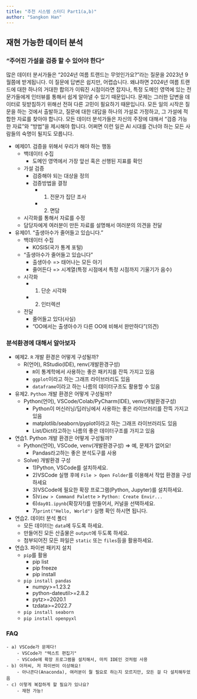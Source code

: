 ```yaml
---
title: "추천 시스템 스터디 Part1(a,b)"
author: "Sangkon Han"
---
```


## 재현 가능한 데이터 분석

### "주어진 가설을 검증 할 수 있어야 한다"

많은 데이터 분서가들은 "2024년 여름 트랜드는 무엇인가요?"라는 질문을 2023년 9월쯤에 받게됩니다. 이 질문에 답변은 쉽지만, 어렵습니다. 왜냐하면 2024년 여름 트랜드에 대한 하나의 거대한 합의가 이뤄진 시점이라면 잡지나, 특정 도메인 영역에 있는 전문가들에게 인터뷰를 통해서 쉽게 알아낼 수 있기 때문입니다. 문제는 그러한 답변을 데이터로 뒷받침하기 위해선 전혀 다른 고민이 필요하기 때문입니다. 모든 일의 시작은 질문을 하는 것에서 출발하고, 질문에 대한 대답을 하나의 가설로 가정하고, 그 가설에 적합한 자료를 찾아야 합니다. 모든 데이터 분석가들은 자신의 주장에 대해서 "검증 가능한 자료"와 "방법"을 제시해야 합니다. 어쩌면 이런 일은 AI 시대를 건너야 하는 모든 사람들의 숙명이 될지도 모릅니다.

- 예제01. 검증을 위해서 우리가 해야 하는 행동
    - 백데이터 수집
        - 도메인 영역에서 가장 앞선 혹은 선행된 지표를 확인
    - 가설 검증
        - 검증해야 되는 대상을 정의
        - 검증방법을 결정
            - 1) 전문가 집단 조사
            - 2) 면담
    - 시각화를 통해서 자료를 수정
    - 담당자에게 여러분이 만든 자료를 설명해서 여러분의 의견을 전달

- 유제01. "출생아수가 줄어들고 있습니다."
    - 백데이터 수집
        - KOSIS(국가 통계 포털)
    - "출생아수가 줄어들고 있습니다"
        - 출생아수 => 태어나는 모든 아기
        - 줄어든다 => 시계열(특정 시점에서 특정 시점까지 기울기가 음수)
    - 시각화
        - 1) 단순 시각화
        - 2) 인터렉션
    - 전달
        - 줄어들고 있다(사실)
        - "OO에서는 출생아수가 다른 OO에 비해서 완만하다"(의견)

### 분석환경에 대해서 알아보자

- 예제2. `R` 개발 환경은 어떻게 구성될까?
    - R(언어), RStudio(IDE), renv(개발환경구성)
        - `R`이 통계학에서 사용하는 좋은 패키지를 잔뜩 가지고 있음
        - `ggplot`이라고 하는 그래프 라이브러리도 있음
        - `dataframe`이라고 하는 나름의 데이터구조도 활용할 수 있음

- 유제2. `Python` 개발 환경은 어떻게 구성될까?
    - Python(언어), VSCode/Colab/PyCharm(IDE), venv(개발환경구성)
        - Python이 머신러닝/딥러닝에서 사용하는 좋은 라이브러리를 잔뜩 가지고 있음
        - matplotlib/seaborn/pyplot이라고 하는 그래프 라이브러리도 있음
        - List/Dict라고하는 나름의 좋은 데이터구조를 가지고 있음

- 연습1. Python 개발 환경은 어떻게 구성될까?
    - Python(언어), VSCode, venv(개발환경구성) => 예, 문제가 없어요!
        - Pandas라고하는 좋은 분석도구를 사용
    - Solve) 개발환경 구성
        - 1)Python, VSCode를 설치하세요.
        - 2)VSCode 실행 후에 `File > Open Folder`를 이용해서 작업 환경을 구성하세요
        - 3)VSCode에 필요한 확장 프로그램(Python, Jupyter)를 설치하세요.
        - 5)`View > Command Palette` > `Python: Create Envir...`
        - 6)`day01.ipynb`(확장자!)를 만들어서, 커널을 선택하세요.
        - 7)`print("Hello, World")` 실행 확인 하시면 됩니다.

- 연습2. 데이터 분석 폴더
    - 모든 데이터는 `data`에 두도록 하세요.
    - 만들어진 모든 산출물은 `output`에 두도록 하세요.
    - 첨부되어진 모든 파일은 `static` 또는 `files`등을 활용하세요.

- 연습3. 파이썬 패키지 설치
    - `pip`를 활용
        - pip list
        - pip freeze
        - pip install
    - `pip install pandas`
        - numpy>=1.23.2
        - python-dateutil>=2.8.2
        - pytz>=2020.1
        - tzdata>=2022.7
    - `pip install seaborn`
    - `pip install openpyxl`

### FAQ
    - a) VSCode가 문제다!
        - VSCode가 "텍스트 편집기"
        - VSCode에 확장 프로그램을 설치해서, 마치 IDE인 것처럼 사용
    - b) 아저씨, 저 파이썬이 이상해요!
        - 아나콘다(Anaconda), 여러분이 뭘 필요로 하는지 모르지만, 모든 걸 다 설치해두었음
    - c) 이렇게 복잡하게 할 필요가 있나요?
        - 재현 가능!
